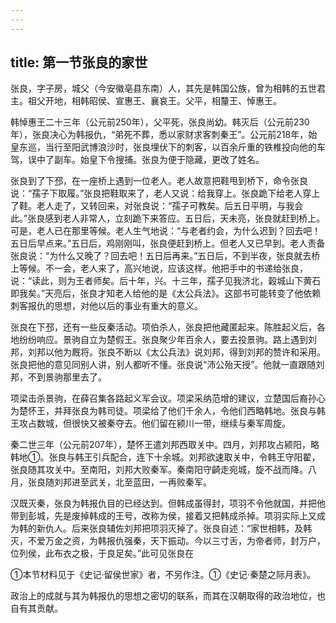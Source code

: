 ```yaml
---
---
---
```

title: 第一节张良的家世
---



张良，字子房，城父（今安徽亳县东南）人，其先是韩国公族，曾为相韩的五世君主。祖父开地，相韩昭侯、宣惠王、襄哀王。父平，相釐王、悼惠王。

韩悼惠王二十三年（公元前250年），父平死，张良尚幼。韩灭后（公元前230年），张良决心为韩报仇，“弟死不葬，悉以家财求客刺秦王”。公元前218年，始皇东巡，当行至阳武博浪沙时，张良埋伏下的刺客，以百余斤重的铁椎投向他的车驾，误中了副车。始皇下令搜捕。张良为便于隐藏，更改了姓名。

张良到了下邳，在一座桥上遇到一位老人。老人故意把鞋甩到桥下，命令张良说：“孺子下取履。”张良把鞋取来了，老人又说：给我穿上。张良跪下给老人穿上了鞋。老人走了，又转回来，对张良说：“孺子可教矣。后五日平明，与我会此。”张良感到老人非常人，立刻跪下来答应。五日后，天未亮，张良就赶到桥上。可是，老人已在那里等候。老人生气地说：“与老者约会，为什么迟到？回去吧！五日后早点来。”五日后，鸡刚刚叫，张良便赶到桥上。但老人又已早到。老人责备张良说：“为什么又晚了？回去吧！五日后再来。”五日后，不到半夜，张良就去桥上等候。不一会，老人来了，高兴地说，应该这样。他把手中的书递给张良，说：“读此，则为王者师矣。后十年，兴。十三年，孺子见我济北，榖城山下黄石即我矣。”天亮后，张良才知老人给他的是《太公兵法》。这部书可能转变了他依赖刺客报仇的思想，对他以后的事业有重大的意义。

张良在下邳，还有一些反秦活动。项伯杀人，张良把他藏匿起来。陈胜起义后，各地纷纷响应。景驹自立为楚假王。张良聚少年百余人，要去投景驹。路上遇到刘邦，刘邦以他为厩将。张良不断以《太公兵法》说刘邦，得到刘邦的赞许和采用。张良把他的意见同别人讲，别人都听不懂。张良说“沛公殆天授”。他就一直跟随刘邦，不到景驹那里去了。

项梁击杀景驹，在薛召集各路起义军会议。项梁采纳范增的建议，立楚国后裔孙心为楚怀王，并拜张良为韩司徒。项梁给了他们千余人，令他们西略韩地。张良与韩王攻占数城，但很快又被秦夺去。他们留在颍川一带，继续与秦军周旋。

秦二世三年（公元前207年），楚怀王遣刘邦西取关中。四月，刘邦攻占颍阳，略韩地①。张良与韩王引兵配合，连下十余城。刘邦欲速取关中，令韩王守阳翟，张良随其攻关中。至南阳，刘邦大败秦军。秦南阳守齮走宛城，旋不战而降。八月，张良随刘邦进至武关，北至蓝田，一再败秦军。

汉既灭秦，张良为韩报仇目的已经达到。但韩成虽得封，项羽不令他就国，并把他带到彭城，先是废掉韩成的王号，改称为侯，接着又把韩成杀掉。项羽实际上又成为韩的新仇人。后来张良辅佐刘邦把项羽灭掉了。张良自述：“家世相韩，及韩灭，不爱万金之资，为韩报仇强秦，天下振动。今以三寸舌，为帝者师，封万户，位列侯，此布衣之极，于良足矣。”此可见张良在

①本节材料见于《史记·留侯世家》者，不另作注。①《史记·秦楚之际月表》。

政治上的成就与其为韩报仇的思想之密切的联系，而其在汉朝取得的政治地位，也自有其贡献。